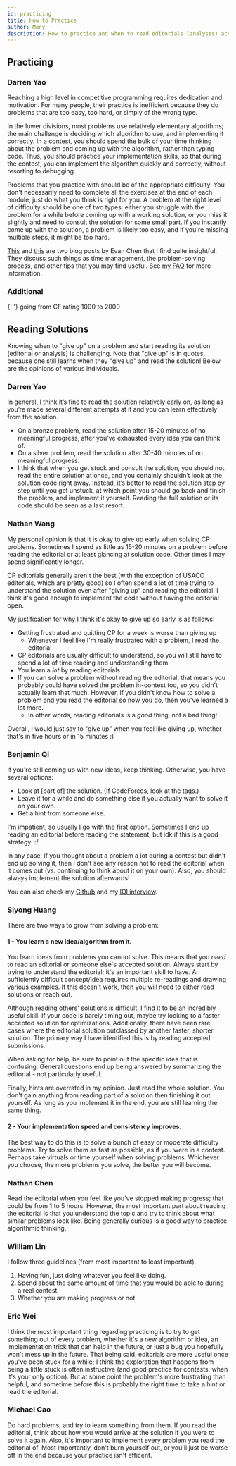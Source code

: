 ```yaml
---
id: practicing
title: How to Practice
author: Many
description: How to practice and when to read editorials (analyses) according to various USACO competitors.
---
```


## Practicing

### Darren Yao

Reaching a high level in competitive programming requires dedication and motivation. For many people, their practice is inefficient because they do problems that are too easy, too hard, or simply of the wrong type.

In the lower divisions, most problems use relatively elementary algorithms; the main challenge is deciding which algorithm to use, and implementing it correctly. In a contest, you should spend the bulk of your time thinking about the problem and coming up with the algorithm, rather than typing code. Thus, you should practice your implementation skills, so that during the contest, you can implement the algorithm quickly and correctly, without resorting to debugging.

Problems that you practice with should be of the appropriate difficulty. You don't necessarily need to complete all the exercises at the end of each module, just do what you think is right for you. A problem at the right level of difficulty should be one of two types: either you struggle with the problem for a while before coming up with a working solution, or you miss it slightly and need to consult the solution for some small part. If you instantly come up with the solution, a problem is likely too easy, and if you're missing multiple steps, it might be too hard.

[This](https://web.evanchen.cc/FAQs/raqs.html) and [this](https://usamo.wordpress.com/2019/01/31/math-contest-platitudes-v3/) are two blog posts by Evan Chen that I find quite insightful. They discuss such things as time management, the problem-solving process, and other tips that you may find useful. See [my FAQ](https://darrenyao.com/usacofaq/) for more information.

### Additional

<Resources>
	<Resource
		source="Aryansh"
		title="Preparing for Contests"
		url="https://sendtoaryansh.gitbook.io/informatics-notes/preparing-for-contests"
	>
		{' '}
	</Resource>
	<Resource source="CF" title="E869120 - A Way to Practice CP" url="53341">
		going from CF rating 1000 to 2000
	</Resource>
</Resources>

## Reading Solutions

Knowing when to "give up" on a problem and start reading its solution (editorial or analysis) is challenging. Note that "give up" is in quotes, because one still learns when they "give up" and read the solution! Below are the opinions of various individuals.

### Darren Yao

In general, I think it’s fine to read the solution relatively early on, as long as you’re made several different attempts at it and you can learn effectively from the solution.

- On a bronze problem, read the solution after 15-20 minutes of no meaningful progress, after you’ve exhausted every idea you can think of.
- On a silver problem, read the solution after 30-40 minutes of no meaningful progress.
- I think that when you get stuck and consult the solution, you should not read the entire solution at once, and you certainly shouldn’t look at the solution code right away. Instead, it’s better to read the solution step by step until you get unstuck, at which point you should go back and finish the problem, and implement it yourself. Reading the full solution or its code should be seen as a last resort.

### Nathan Wang

My personal opinion is that it is okay to give up early when solving CP problems. Sometimes I spend as little as 15-20 minutes on a problem before reading the editorial or at least glancing at solution code. Other times I may spend significantly longer.

CP editorials generally aren't the best (with the exception of USACO editorials, which are pretty good) so I often spend a lot of time trying to understand the solution even after "giving up" and reading the editorial. I think it's good enough to implement the code without having the editorial open.

My justification for why I think it's okay to give up so early is as follows:

- Getting frustrated and quitting CP for a week is worse than giving up
  - Whenever I feel like I'm really frustrated with a problem, I read the editorial
- CP editorials are usually difficult to understand, so you will still have to spend a lot of time reading and understanding them
- You learn a _lot_ by reading editorials
- If you can solve a problem without reading the editorial, that means you probably could have solved the problem in-contest too, so you didn't actually learn that much. However, if you didn't know how to solve a problem and you read the editorial so now you do, then you've learned a lot more.
  - In other words, reading editorials is a _good_ thing, not a bad thing!

Overall, I would just say to "give up" when you feel like giving up, whether that's in five hours or in 15 minutes :)

### Benjamin Qi

If you're still coming up with new ideas, keep thinking. Otherwise, you have several options:

- Look at [part of] the solution. (If CodeForces, look at the tags.)
- Leave it for a while and do something else if you actually want to solve it on your own.
- Get a hint from someone else.

I'm impatient, so usually I go with the first option. Sometimes I end up reading an editorial before reading the statement, but idk if this is a good strategy. :/

In any case, if you thought about a problem a lot during a contest but didn't end up solving it, then I don't see any reason not to read the editorial when it comes out (vs. continuing to think about it on your own). Also, you should always implement the solution afterwards!

You can also check my [Github](https://github.com/bqi343/USACO/blob/master/Resources/Solving%20Problems.md) and my [IOI interview](https://ioinformatics.org/interview/interview-benjamin-qi/27?event=july-2020).

### Siyong Huang

There are two ways to grow from solving a problem:

#### 1 - You learn a new idea/algorithm from it.

You learn ideas from problems you cannot solve. This means that you _need_ to read an editorial or someone else's accepted solution. Always start by trying to understand the editorial; it's an important skill to have. A sufficiently difficult concept/idea requires multiple re-readings and drawing various examples. If this doesn't work, then you will need to either read solutions or reach out.

Although reading others' solutions is difficult, I find it to be an incredibly useful skill. If your code is barely timing out, maybe try looking to a faster accepted solution for optimizations. Additionally, there have been rare cases where the editorial solution outclassed by another faster, shorter solution. The primary way I have identified this is by reading accepted submissions.

When asking for help, be sure to point out the specific idea that is confusing. General questions end up being answered by summarizing the editorial - not particularly useful.

Finally, hints are overrated in my opinion. Just read the whole solution. You don't gain anything from reading part of a solution then finishing it out yourself. As long as you implement it in the end, you are still learning the same thing.

#### 2 - Your implementation speed and consistency improves.

The best way to do this is to solve a bunch of easy or moderate difficulty problems. Try to solve them as fast as possible, as if you were in a contest. Perhaps take virtuals or time yourself when solving problems. Whichever you choose, the more problems you solve, the better you will become.

### Nathan Chen

Read the editorial when you feel like you've stopped making progress; that could be from 1 to 5 hours. However, the most important part about reading the editorial is that you understand the topic and try to think about what similar problems look like. Being generally curious is a good way to practice algorithmic thinking.

### William Lin

I follow three guidelines (from most important to least important)

1. Having fun, just doing whatever you feel like doing.
2. Spend about the same amount of time that you would be able to during a real contest.
3. Whether you are making progress or not.

### Eric Wei

I think the most important thing regarding practicing is to try to get something out of every problem, whether it's a new algorithm or idea, an implementation trick that can help in the future, or just a bug you hopefully won't mess up in the future. That being said, editorials are more useful once you've been stuck for a while; I think the exploration that happens from being a little stuck is often instructive (and good practice for contests, when it's your only option). But at some point the problem's more frustrating than helpful, and sometime before this is probably the right time to take a hint or read the editorial.

### Michael Cao

Do hard problems, and try to learn something from them. If you read the editorial, think about how you would arrive at the solution if you were to solve it again. Also, it's important to implement every problem you read the editorial of. Most importantly, don't burn yourself out, or you'll just be worse off in the end because your practice isn't efficent.
